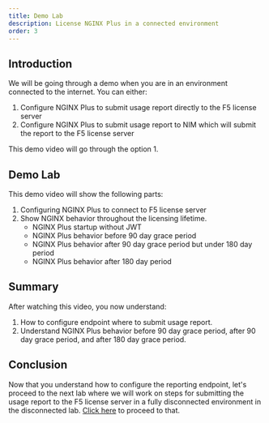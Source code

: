 ```yaml
---
title: Demo Lab
description: License NGINX Plus in a connected environment
order: 3
---
```


## Introduction

We will be going through a demo when you are in an environment connected to the internet. You can either:

1. Configure NGINX Plus to submit usage report directly to the F5 license server
1. Configure NGINX Plus to submit usage report to NIM which will submit the report to the F5 license server

This demo video will go through the option 1.

## Demo Lab

This demo video will show the following parts:
1. Configuring NGINX Plus to connect to F5 license server
1. Show NGINX behavior throughout the licensing lifetime.
    - NGINX Plus startup without JWT
    - NGINX Plus behavior before 90 day grace period
    - NGINX Plus behavior after 90 day grace period but under 180 day period
    - NGINX Plus behavior after 180 day period

## Summary

After watching this video, you now understand:
1. How to configure endpoint where to submit usage report.
1. Understand NGINX Plus behavior before 90 day grace period, after 90 day grace period, and after 180 day grace period.

## Conclusion

Now that you understand how to configure the reporting endpoint, let's proceed to the next lab where we will work on
steps for submitting the usage report to the F5 license server in a fully disconnected environment in the disconnected
lab. [Click here](r33-3.mdx) to proceed to that.
